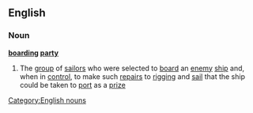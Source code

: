 ==English==
===Noun===
'''[[boarding]] [[party]]'''
#{{nautical}} The [[group]] of [[sailor]]s who were selected to [[board]] an [[enemy]] [[ship]] and, when in [[control]], to make such [[repair]]s to [[rigging]] and [[sail]] that the ship could be taken to [[port]] as a [[prize]]
[[Category:English nouns]]